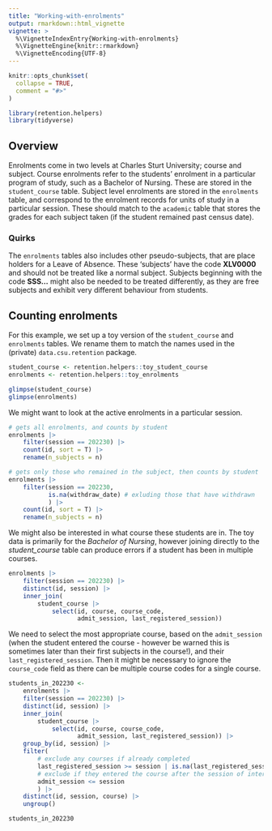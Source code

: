 ```yaml
---
title: "Working-with-enrolments"
output: rmarkdown::html_vignette
vignette: >
  %\VignetteIndexEntry{Working-with-enrolments}
  %\VignetteEngine{knitr::rmarkdown}
  %\VignetteEncoding{UTF-8}
---
```


```r
knitr::opts_chunk$set(
  collapse = TRUE,
  comment = "#>"
)
```

```r
library(retention.helpers)
library(tidyverse)
```

## Overview

Enrolments come in two levels at Charles Sturt University; course and subject. Course enrolments refer to the students' enrolment in a particular program of study, such as a Bachelor of Nursing. These are stored in the `student_course` table. Subject level enrolments are stored in the `enrolments` table, and correspond to the enrolment records for units of study in a particular session. These should match to the `academic` table that stores the grades for each subject taken (if the student remained past census date). 

### Quirks

The `enrolments` tables also includes other pseudo-subjects, that are place holders for a Leave of Absence. These 'subjects' have the code **XLV0000** and should not be treated like a normal subject. Subjects beginning with the code **SSS...** might also be needed to be treated differently, as they are free subjects and exhibit very different behaviour from students. 

## Counting enrolments

For this example, we set up a toy version of the `student_course` and `enrolments` tables. We rename them to match the names used in the (private) `data.csu.retention` package.

``` r
student_course <- retention.helpers::toy_student_course
enrolments <- retention.helpers::toy_enrolments

glimpse(student_course)
glimpse(enrolments)
```

We might want to look at the active enrolments in a particular session.

``` r
# gets all enrolments, and counts by student
enrolments |> 
    filter(session == 202230) |> 
    count(id, sort = T) |> 
    rename(n_subjects = n)

# gets only those who remained in the subject, then counts by student
enrolments |> 
    filter(session == 202230, 
           is.na(withdraw_date) # exluding those that have withdrawn
           ) |> 
    count(id, sort = T) |> 
    rename(n_subjects = n)
```

We might also be interested in what course these students are in. The toy data is primarily for the *Bachelor of Nursing*, however joining directly to the *student_course* table can produce errors if a student has been in multiple courses.

``` r
enrolments |> 
    filter(session == 202230) |> 
    distinct(id, session) |> 
    inner_join(
        student_course |> 
            select(id, course, course_code, 
                   admit_session, last_registered_session))
```

We need to select the most appropriate course, based on the `admit_session` (when the student entered the course - however be warned this is sometimes later than their first subjects in the course!), and their `last_registered_session`. Then it might be necessary to ignore the `course_code` field as there can be multiple course codes for a single course.

``` r
students_in_202230 <- 
    enrolments |> 
    filter(session == 202230) |> 
    distinct(id, session) |> 
    inner_join(
        student_course |> 
            select(id, course, course_code, 
                   admit_session, last_registered_session)) |> 
    group_by(id, session) |>
    filter(
        # exclude any courses if already completed
        last_registered_session >= session | is.na(last_registered_session),
        # exclude if they entered the course after the session of interest
        admit_session <= session
        ) |> 
    distinct(id, session, course) |> 
    ungroup()

students_in_202230
```

